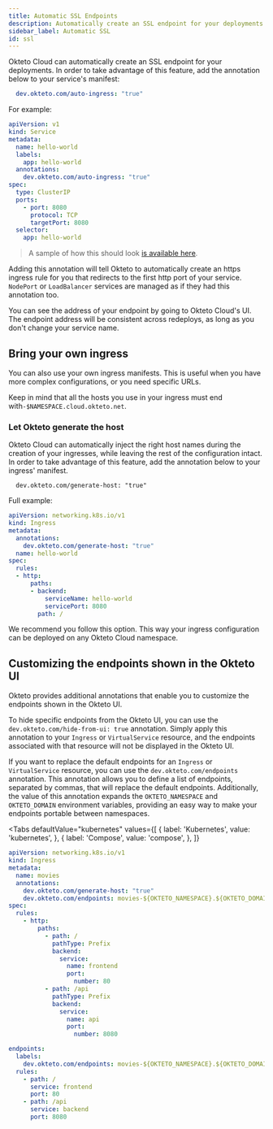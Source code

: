 ```yaml
---
title: Automatic SSL Endpoints
description: Automatically create an SSL endpoint for your deployments
sidebar_label: Automatic SSL
id: ssl
---
```


Okteto Cloud can automatically create an SSL endpoint for your deployments. In order to take advantage of this feature, add the annotation below to your service's manifest:

```yaml
  dev.okteto.com/auto-ingress: "true"
```

For example:

```yaml
apiVersion: v1
kind: Service
metadata:
  name: hello-world
  labels:
    app: hello-world
  annotations:
    dev.okteto.com/auto-ingress: "true"
spec:
  type: ClusterIP
  ports:
    - port: 8080
      protocol: TCP
      targetPort: 8080
  selector:
    app: hello-world
```

> A sample of how this should look [is available here](https://github.com/okteto/go-getting-started/blob/master/k8s.yml#L26).

Adding this annotation will tell Okteto to automatically create an https ingress rule for you that redirects to the first http port of your service. `NodePort` or `LoadBalancer` services are managed as if they had this annotation too.

You can see the address of your endpoint by going to Okteto Cloud's UI. The endpoint address will be consistent across redeploys, as long as you don't change your service name.

## Bring your own ingress

You can also use your own ingress manifests. This is useful when you have more complex configurations, or you need specific URLs.

Keep in mind that all the hosts you use in your ingress must end with`-$NAMESPACE.cloud.okteto.net`.

### Let Okteto generate the host

Okteto Cloud can automatically inject the right host names during the creation of your ingresses, while leaving the rest of the configuration intact. In order to take advantage of this feature, add the annotation below to your ingress' manifest.

```
  dev.okteto.com/generate-host: "true"
```

Full example:

```yaml
apiVersion: networking.k8s.io/v1
kind: Ingress
metadata:
  annotations:
    dev.okteto.com/generate-host: "true"
  name: hello-world
spec:
  rules:
  - http:
      paths:
      - backend:
          serviceName: hello-world
          servicePort: 8080
        path: /
```

We recommend you follow this option. This way your ingress configuration can be deployed on any Okteto Cloud namespace.

## Customizing the endpoints shown in the Okteto UI

Okteto provides additional annotations that enable you to customize the endpoints shown in the Okteto UI.

To hide specific endpoints from the Okteto UI, you can use the `dev.okteto.com/hide-from-ui: true` annotation.
Simply apply this annotation to your `Ingress` or `VirtualService` resource, and the endpoints associated with that resource will not be displayed in the Okteto UI.

If you want to replace the default endpoints for an `Ingress` or `VirtualService` resource, you can use the `dev.okteto.com/endpoints` annotation.
This annotation allows you to define a list of endpoints, separated by commas, that will replace the default endpoints.
Additionally, the value of this annotation expands the `OKTETO_NAMESPACE` and `OKTETO_DOMAIN` environment variables, providing an easy way to make your endpoints portable between namespaces.

<Tabs
  defaultValue="kubernetes"
  values={[
    { label: 'Kubernetes', value: 'kubernetes', },
    { label: 'Compose', value: 'compose', },
  ]}
>
<TabItem value="kubernetes">

```yaml
apiVersion: networking.k8s.io/v1
kind: Ingress
metadata:
  name: movies
  annotations:
    dev.okteto.com/generate-host: "true"
    dev.okteto.com/endpoints: movies-${OKTETO_NAMESPACE}.${OKTETO_DOMAIN}
spec:
  rules:
    - http:
        paths:
          - path: /
            pathType: Prefix
            backend:
              service:
                name: frontend
                port:
                  number: 80
          - path: /api
            pathType: Prefix
            backend:
              service:
                name: api
                port:
                  number: 8080
```

</TabItem>
<TabItem value="compose">

```yaml
endpoints:
  labels:
    dev.okteto.com/endpoints: movies-${OKTETO_NAMESPACE}.${OKTETO_DOMAIN}
  rules:
    - path: /
      service: frontend
      port: 80
    - path: /api
      service: backend
      port: 8080
```

</TabItem>
</Tabs>
